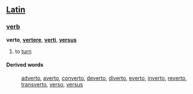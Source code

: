 ==[[Latin]]==
===[[verb]]===
'''verto''', '''[[vertere]]''', '''[[verti]]''', '''[[versus]]'''

# to [[turn]]
====Derived words====
: [[adverto]], [[averto]], [[converto]], [[deverto]], [[diverto]], [[everto]], [[inverto]], [[reverto]], [[transverto]], [[verso]], [[versus]]